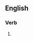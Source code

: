 {{also|dissimulâtes}}

==English==

===Verb===
{{head|en|verb form}}

# {{en-third-person singular of|dissimulate}}